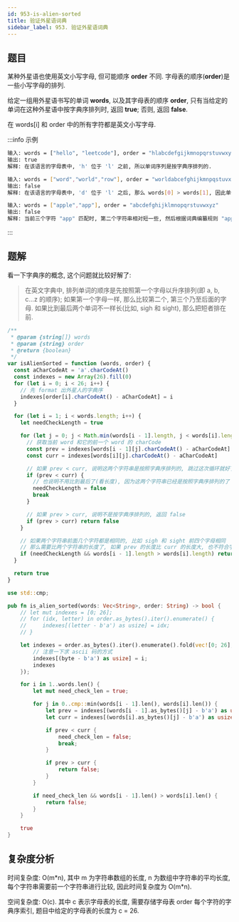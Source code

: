 ```yaml
---
id: 953-is-alien-sorted
title: 验证外星语词典
sidebar_label: 953. 验证外星语词典
---
```


## 题目

某种外星语也使用英文小写字母, 但可能顺序 **order** 不同. 字母表的顺序(**order**)是一些小写字母的排列.

给定一组用外星语书写的单词 **words**, 以及其字母表的顺序 **order**, 只有当给定的单词在这种外星语中按字典序排列时, 返回 **true**; 否则, 返回 **false**.

在 words[i] 和 order 中的所有字符都是英文小写字母.

:::info 示例

```bash
输入: words = ["hello", "leetcode"], order = "hlabcdefgijkmnopqrstuvwxyz"
输出: true
解释: 在该语言的字母表中, 'h' 位于 'l' 之前, 所以单词序列是按字典序排列的.
```

```bash
输入: words = ["word","world","row"], order = "worldabcefghijkmnpqstuvxyz"
输出: false
解释: 在该语言的字母表中, 'd' 位于 'l' 之后, 那么 words[0] > words[1], 因此单词序列不是按字典序排列的.
```

```bash
输入: words = ["apple","app"], order = "abcdefghijklmnopqrstuvwxyz"
输出: false
解释: 当前三个字符 "app" 匹配时, 第二个字符串相对短一些, 然后根据词典编纂规则 "apple" > "app", 因为 'l' > '∅', 其中 '∅' 是空白字符, 定义为比任何其他字符都小.
```

:::

## 题解

看一下字典序的概念, 这个问题就比较好解了:

> 在英文字典中, 排列单词的顺序是先按照第一个字母以升序排列(即 a, b, c...z 的顺序); 如果第一个字母一样, 那么比较第二个, 第三个乃至后面的字母. 如果比到最后两个单词不一样长(比如, sigh 和 sight), 那么把短者排在前.


<Tabs>
  <TabItem value="JavaScript" label="JavaScript" default>

```ts
/**
 * @param {string[]} words
 * @param {string} order
 * @return {boolean}
 */
var isAlienSorted = function (words, order) {
  const aCharCodeAt = 'a'.charCodeAt()
  const indexes = new Array(26).fill(0)
  for (let i = 0; i < 26; i++) {
    // 先 format 出外星人的字典序
    indexes[order[i].charCodeAt() - aCharCodeAt] = i
  }

  for (let i = 1; i < words.length; i++) {
    let needCheckLength = true

    for (let j = 0; j < Math.min(words[i - 1].length, j < words[i].length); j++) {
      // 获取当前 word 和它的前一个 word 的 charCode
      const prev = indexes[words[i - 1][j].charCodeAt() - aCharCodeAt]
      const curr = indexes[words[i][j].charCodeAt() - aCharCodeAt]

      // 如果 prev < curr, 说明这两个字符串是按照字典序排列的, 跳过这次循环就好了
      if (prev < curr) {
        // 也说明不用比到最后了(看长度), 因为这两个字符串已经是按照字典序排列的了
        needCheckLength = false
        break
      }

      // 如果 prev > curr, 说明不是按字典序排列的, 返回 false
      if (prev > curr) return false
    }

    // 如果两个字符串前面几个字符都是相同的, 比如 sigh 和 sight 前四个字母相同
    // 那么需要比两个字符串的长度了, 如果 prev 的长度比 curr 的长度大, 也不符合字典序规则, 返回 false
    if (needCheckLength && words[i - 1].length > words[i].length) return false
  }

  return true
}
```

</TabItem>
<TabItem value="Rust" label="Rust">

```rust
use std::cmp;

pub fn is_alien_sorted(words: Vec<String>, order: String) -> bool {
    // let mut indexes = [0; 26];
    // for (idx, letter) in order.as_bytes().iter().enumerate() {
    //     indexes[(letter - b'a') as usize] = idx;
    // }

    let indexes = order.as_bytes().iter().enumerate().fold(vec![0; 26], |mut indexes, (i, byte)| {
        // 注意一下求 ascii 码的方式
        indexes[(byte - b'a') as usize] = i;
        indexes
    });

    for i in 1..words.len() {
        let mut need_check_len = true;

        for j in 0..cmp::min(words[i - 1].len(), words[i].len()) {
            let prev = indexes[(words[i - 1].as_bytes()[j] - b'a') as usize];
            let curr = indexes[(words[i].as_bytes()[j] - b'a') as usize];

            if prev < curr {
                need_check_len = false;
                break;
            }

            if prev > curr {
                return false;
            }
        }

        if need_check_len && words[i - 1].len() > words[i].len() {
            return false;
        }
    }

    true
}
```

</TabItem>
</Tabs>

## 复杂度分析

时间复杂度: O(m\*n), 其中 m 为字符串数组的长度, n 为数组中字符串的平均长度, 每个字符串需要前一个字符串进行比较, 因此时间复杂度为 O(m\*n).

空间复杂度: O(c). 其中 c 表示字母表的长度, 需要存储字母表 order 每个字符的字典序索引, 题目中给定的字母表的长度为 c = 26.
